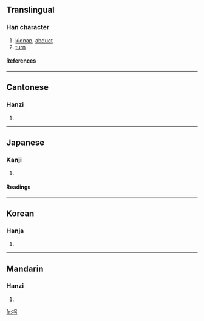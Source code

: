 ==Translingual==
===Han character===
{{Han char|rn=64|rad=手|as=05|sn=8|four=5602<sub>7</sub>|canj=手口大尸 (QRKS), 手口尸竹 (QRSH)}}
# [[kidnap]], [[abduct]]
# [[turn]]
====References====
{{Han ref|kx=0425.100|dkj=11955|dj=0773.150|hdz=31853.030|uh=62D0|ud=25296|bh=A9E4|bd=43492}}
----
==Cantonese==
===Hanzi===
{{yue-hanzi|jyut=|y=gwaai2}}
# {{defn|Cantonese}}
----
==Japanese==
===Kanji===
{{ja-kanji|grade=|rs=手05}}
# {{defn|Japanese}} 
====Readings====
{{ja-readings|on=[[かい]] (kai)|kun=[[かたる]] (kataru)}}
----
==Korean==
===Hanja===
{{ko-hanja|hangeul=괴|eumhun=|rv=goe|mr=koe|y=koy}}
# {{defn|Korean}}
----
==Mandarin==
===Hanzi===
{{cmn-hanzi|pin=[[guǎi]] (guai3)|wg=kuai<sup>3</sup>}}
# {{defn|Mandarin}}

[[fr:拐]]